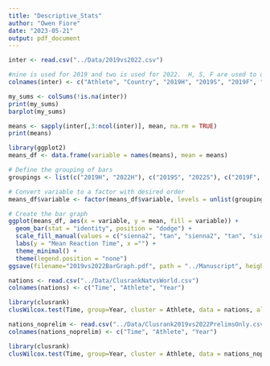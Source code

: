 ```yaml
---
title: "Descriptive_Stats"
author: "Owen Fiore"
date: "2023-05-21"
output: pdf_document
---
```


```r
inter <- read.csv("../Data/2019vs2022.csv")

#nine is used for 2019 and two is used for 2022.  H, S, F are used to denote the heats, semifinals, and finals.
colnames(inter) <- c("Athlete", "Country", "2019H", "2019S", "2019F", "2022H", "2022S", "2022F")
```

```r
my_sums <- colSums(!is.na(inter))
print(my_sums)
barplot(my_sums)
```

```r
means <- sapply(inter[,3:ncol(inter)], mean, na.rm = TRUE)
print(means)

```

```r
library(ggplot2)
means_df <- data.frame(variable = names(means), mean = means)

# Define the grouping of bars
groupings <- list(c("2019H", "2022H"), c("2019S", "2022S"), c("2019F", "2022F"))

# Convert variable to a factor with desired order
means_df$variable <- factor(means_df$variable, levels = unlist(groupings))

# Create the bar graph
ggplot(means_df, aes(x = variable, y = mean, fill = variable)) +
  geom_bar(stat = "identity", position = "dodge") +
  scale_fill_manual(values = c("sienna2", "tan", "sienna2", "tan", "sienna2", "tan")) +
  labs(y = "Mean Reaction Time", x ="") +
  theme_minimal() +
  theme(legend.position = "none")
ggsave(filename="2019vs2022BarGraph.pdf", path = "../Manuscript", height=4, width=6)
```

```r
nations <- read.csv("../Data/ClusrankNatvsWorld.csv")
colnames(nations) <- c("Time", "Athlete", "Year")
```

```r
library(clusrank)
clusWilcox.test(Time, group=Year, cluster = Athlete, data = nations, alternative = "greater", method = "ds")
```

```r
nations_noprelim <- read.csv("../Data/Clusrank2019vs2022PrelimsOnly.csv")
colnames(nations_noprelim) <- c("Time", "Athlete", "Year")
``` 

```r
library(clusrank)
clusWilcox.test(Time, group=Year, cluster = Athlete, data = nations_noprelim, alternative = "greater", method = "ds")
```

